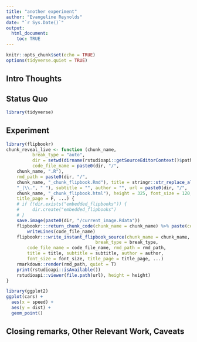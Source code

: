 ```yaml
---
title: "another experiment"
author: "Evangeline Reynolds"
date: "`r Sys.Date()`"
output: 
  html_document:
    toc: TRUE
---
```


```r
knitr::opts_chunk$set(echo = TRUE)
options(tidyverse.quiet = TRUE)
```




## Intro Thoughts


## Status Quo

```r
library(tidyverse)

```

## Experiment

```r
library(flipbookr)
chunk_reveal_live <- function (chunk_name, 
          break_type = "auto", 
          dir = setwd(dirname(rstudioapi::getSourceEditorContext()$path)),
          code_file_name = paste0(dir, "/", 
    chunk_name, ".R"), 
    rmd_path = paste0(dir, "/",
    chunk_name, "_chunk_flipbook.Rmd"), title = stringr::str_replace_all(chunk_name, 
    "_|\\.", " "), subtitle = "", author = "", url = paste0(dir, "/",
    chunk_name, "_chunk_flipbook.html"), height = 325, font_size = 120, 
    title_page = F, ...) {
    # if (!dir.exists("embedded_flipbooks")) {
    #     dir.create("embedded_flipbooks")
    # }
    save.image(paste0(dir, "/current_image.Rdata"))
    flipbookr:::return_chunk_code(chunk_name = chunk_name) %>% paste(collapse = "\n") %>%
        writeLines(code_file_name)
    flipbookr:::write_instant_flipbook_source(chunk_name = chunk_name,
                                  break_type = break_type,
        code_file_name = code_file_name, rmd_path = rmd_path,
        title = title, subtitle = subtitle, author = author,
        font_size = font_size, title_page = title_page, ...)
    rmarkdown::render(rmd_path, quiet = T)
    print(rstudioapi::isAvailable())
    rstudioapi::viewer(file.path(url), height = height)
}
```


```r
library(ggplot2)
ggplot(cars) + 
  aes(x = speed) + 
  aes(y = dist) + 
  geom_point()
```


## Closing remarks, Other Relevant Work, Caveats

